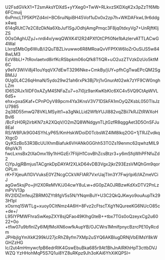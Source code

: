 U2FsdGVkX1+T2smAksYDXdS+yYXeg0+TwW+RLkvzSKDXqK2x3pZzTf6Mb6FCmuij
6vPmcLTP5KPfZd4nI+BC6ruiNpiBH45Vof1uDx0x2zp7h+WKDAFkwL9r6ddgx4wq
614qRUtC7e2C8zDkNa6XbJuf1SgJOdhjAmgPmqc3F8jq0tdxyVg7+UnRjftKIjZS
0OsOAghUZyJ+nrdi4v/ywqQWXK412R24PXfOtCPfi0Ne1bAzIervATTLACwG4Wal
Llxrq5MbOp6WuB/i2QuTBZLivuwwo6R8MRoaQvVFPfXW6IoZrOuSlJS5w848wLM3
EzV8bLI+7tRovlaetvd8irfKcRSbpkm06oQfk8TfiQR+uO2uzZTVzkDzUo5ktM6C
y9eIV3WiVi8j41ouYqqVX7dEwT3296Nke+CmkBy/jUY+pfhCgTwaEPcQM2SgBMJJ
0Ug0L4C26qHmaN/5ydo29w21ah6rxPk3Bj7Irj1vGnurAt02wk7zYF9CW0nghLZm
lD652RJx1ilDF0xAZyM4SNFaZu7+o7i0jz9anKwKbKlc6XC4v5VQ9CtApWVL6dS+
ehx+pxaSKaf+CPnPOyV89pcm4Ya3KnsV3V71DSkFA1mOyQZKsbL050TlsJzU7985
2q38D55mwQ78VKLMSyitt1+a3gNkLLid2WfbYUJl882vqZBii7kRJZtRWXoHBvl6
/BcFzH0Rj2irbKN7zA2XQqV/O2mZQ8WNdgynTLjtGzfR8qggAet3D5OnSFJu8Eal
RS/W8PJk9G04SYhLyP65/KmHskWDoiD0TcbsWZ4IM8lkq2OG+1jTRJZvdkqXtgcD
QyKSzBo53R3BcUUXhmBiafuk6VHANk0GGhh53TOZs19enmc62qwhzMIL96hpVk7I
fwcLxnsBx2tXaOmx19y1hHGzEr7FlijiH1CovBhZcsBtzr3+y6mSfqWhPFNfuZd2
CjYpJgjRBmjusTACgnkDpDAYAf2XLkD64vDB3Vgx2jkrZ93EzsVMQhGm9qorOPLm
rK+FXjeuAI1GVVuksE0YZNcgCCkVAFIAR7VxrUajTlm3Y7FwjrIpi6/lAZmeVCiJ
agGw5ksjPo+jH2X0ReMVK/J04cwY8uLw+dG0pZAOJRBzwKdXxDTV2PnLzmPVV13p
RV2IDIZmfeujZBRM0ZYt8fgV5s5N/YNqmBuY+U3C2QkQJKwyo9ouAupTk293H1pI
xOsrnq15WTLg+xuoy0CItNmz4A6H+8Fvz2cFtscTXgYNQureeKG6NUcO85c+de+/
L95IYPMWFhraSwKepZXY8sjQFao49KIhgGteB++tbx7TGs0oQzeyxCg2u6022+0o
+tfiw07u9bflnlZy6IMjfMoXN6owfkAupYB/OJCWrs1MmlfpnycBzrcPE10yRcdm
JPHbjIgYmXkK299kU27jcRhZ8yfm7XMp2uSYQ6AKBlugDRNjVbElMsY8kWGHZzHG
lc/2ut4mHmywcfpB6edrRIK4GswEbuBka685r9At1BhJnAIRKhHpT3cttbDVJWZQ
YzHHohMqP5S7Q1ui8YZ8uRKpz9Jh3oKAi6YhXiKQPSI=
